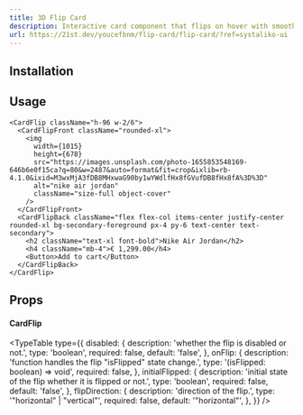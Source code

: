 ```yaml
---
title: 3D Flip Card
description: Interactive card component that flips on hover with smooth 3D transitions.
url: https://21st.dev/youcefbnm/flip-card/flip-card/?ref=systaliko-ui
---
```


<ComponentPreview name="card-flip-demo" />

## Installation

<ComponentInstallation name="card-flip" />

## Usage

```tsx
<CardFlip className="h-96 w-2/6">
  <CardFlipFront className="rounded-xl">
    <img
      width={1015}
      height={678}
      src="https://images.unsplash.com/photo-1655853548169-646b6e0f15ca?q=80&w=2487&auto=format&fit=crop&ixlib=rb-4.1.0&ixid=M3wxMjA3fDB8MHxwaG90by1wYWdlfHx8fGVufDB8fHx8fA%3D%3D"
      alt="nike air jordan"
      className="size-full object-cover"
    />
  </CardFlipFront>
  <CardFlipBack className="flex flex-col items-center justify-center rounded-xl bg-secondary-foreground px-4 py-6 text-center text-secondary">
    <h2 className="text-xl font-bold">Nike Air Jordan</h2>
    <h4 className="mb-4">€ 1,299.00</h4>
    <Button>Add to cart</Button>
  </CardFlipBack>
</CardFlip>
```

## Props

#### CardFlip

<TypeTable
  type={{
    disabled: {
      description: 'whether the flip is disabled or not.',
      type: 'boolean',
      required: false,
      default: 'false',
    },
    onFlip: {
      description: 'function handles the flip "isFlipped" state change.',
      type: '(isFlipped: boolean) => void',
      required: false,
    },
    initialFlipped: {
      description: 'initial state of the flip whether it is flipped or not.',
      type: 'boolean',
      required: false,
      default: 'false',
    },
    flipDirection: {
      description: 'direction of the flip.',
      type: '"horizontal" | "vertical"',
      required: false,
      default: '"horizontal"',
    },
  }}
/>
